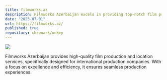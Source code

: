 ```yaml
---
title: filmworks.az
description: Filmworks Azerbaijan excels in providing top-notch film production and location services, tailored for international production companies.
date: "2023-07-01"
url: https://filmworks.az/
published: true
repository: chronark/unkey
---
```


[![](https://filmworks.az/images/landing/app.png)](https://filmworks.az)

Filmworks Azerbaijan provides high-quality film production and location services, specifically designed for international production companies. With a focus on excellence and efficiency, it ensures seamless production experiences.
